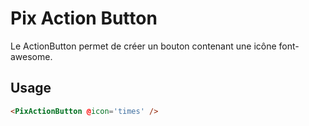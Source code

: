 
<Meta
  title='Basics/Action button'
  component='PixActionButton'
  decorators={[centered]}
  argTypes={stories.argTypes}
/>

# Pix Action Button

Le ActionButton permet de créer un bouton contenant une icône font-awesome.

<Canvas>
  <Story name="Action button" story={stories.actionButton} height="60px" />
</Canvas>

## Usage

```html
<PixActionButton @icon='times' />
```

<ArgsTable story="Action button" />
